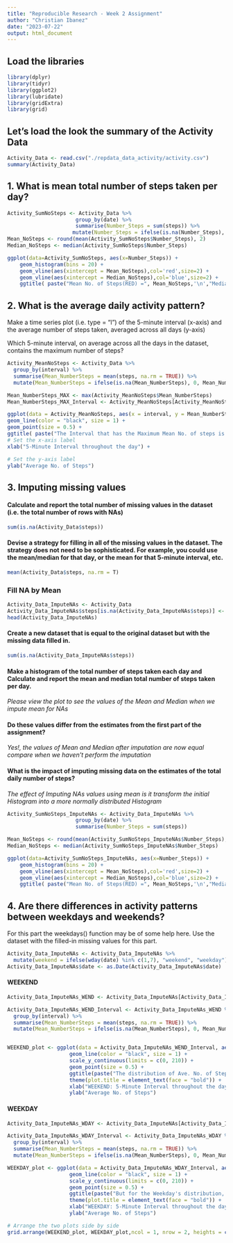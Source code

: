 ```yaml
---
title: "Reproducible Research - Week 2 Assignment"
author: "Christian Ibanez"
date: "2023-07-22"
output: html_document
---
```


## Load the libraries

```r

library(dplyr)
library(tidyr)
library(ggplot2)
library(lubridate)
library(gridExtra)
library(grid)
```
## Let's load the look the summary of the Activity Data
```r
Activity_Data <- read.csv("./repdata_data_activity/activity.csv")
summary(Activity_Data)
```

## 1. What is mean total number of steps taken per day?

```r
Activity_SumNoSteps <- Activity_Data %>%
                      group_by(date) %>%
                      summarise(Number_Steps = sum(steps)) %>%
                     mutate(Number_Steps = ifelse(is.na(Number_Steps), 0, Number_Steps))
Mean_NoSteps <- round(mean(Activity_SumNoSteps$Number_Steps), 2)
Median_NoSteps <- median(Activity_SumNoSteps$Number_Steps)

ggplot(data=Activity_SumNoSteps, aes(x=Number_Steps)) +
    geom_histogram(bins = 20) + 
    geom_vline(aes(xintercept = Mean_NoSteps),col='red',size=2) + 
    geom_vline(aes(xintercept = Median_NoSteps),col='blue',size=2) +
    ggtitle( paste("Mean No. of Steps(RED) =", Mean_NoSteps,'\n',"Median No. of Steps(BLUE) =", Median_NoSteps ) )
```

## 2. What is the average daily activity pattern?

Make a time series plot (i.e. type = "l") of the 5-minute interval (x-axis) and the average number of steps taken, averaged across all days (y-axis)

Which 5-minute interval, on average across all the days in the dataset, contains the maximum number of steps?
```r

Activity_MeanNoSteps <- Activity_Data %>%
  group_by(interval) %>%
  summarise(Mean_NumberSteps = mean(steps, na.rm = TRUE)) %>%
  mutate(Mean_NumberSteps = ifelse(is.na(Mean_NumberSteps), 0, Mean_NumberSteps))

Mean_NumberSteps_MAX <- max(Activity_MeanNoSteps$Mean_NumberSteps)
Mean_NumberSteps_MAX_Interval <- Activity_MeanNoSteps[Activity_MeanNoSteps$Mean_NumberSteps == Mean_NumberSteps_MAX,]$interval

ggplot(data = Activity_MeanNoSteps, aes(x = interval, y = Mean_NumberSteps)) +
geom_line(color = "black", size = 1) +
geom_point(size = 0.5) +
ggtitle( paste("The Interval that has the Maximum Mean No. of steps is ",Mean_NumberSteps_MAX_Interval,'\n'  ,"(Mean No. of Steps =", round(Mean_NumberSteps_MAX,2), ")",'\n' ) ) +
# Set the x-axis label
xlab("5-Minute Interval throughout the day") +

# Set the y-axis label
ylab("Average No. of Steps")
```


## 3. Imputing missing values

#### Calculate and report the total number of missing values in the dataset (i.e. the total number of rows with NAs)

```r
sum(is.na(Activity_Data$steps))
```
#### Devise a strategy for filling in all of the missing values in the dataset. The strategy does not need to be sophisticated. For example, you could use the mean/median for that day, or the mean for that 5-minute interval, etc.

```r
mean(Activity_Data$steps, na.rm = T)
```
### Fill NA by Mean

```r
Activity_Data_ImputeNAs <- Activity_Data
Activity_Data_ImputeNAs$steps[is.na(Activity_Data_ImputeNAs$steps)] <- mean(Activity_Data_ImputeNAs$steps, na.rm = T)
head(Activity_Data_ImputeNAs)
```
#### Create a new dataset that is equal to the original dataset but with the missing data filled in.

```r
sum(is.na(Activity_Data_ImputeNAs$steps))
```
#### Make a histogram of the total number of steps taken each day and Calculate and report the mean and median total number of steps taken per day.
*Please view the plot to see the values of the Mean and Median when we impute mean for NAs*

#### Do these values differ from the estimates from the first part of the assignment?  
*Yes!, the values of Mean and Median after imputation are now equal compare when we haven't perform the imputation*

#### What is the impact of imputing missing data on the estimates of the total daily number of steps? 
*The effect of Imputing NAs values using mean is it transform the initial Histogram into a more normally distributed Histogram *


```r
Activity_SumNoSteps_ImputeNAs <- Activity_Data_ImputeNAs %>%
                      group_by(date) %>%
                      summarise(Number_Steps = sum(steps)) 

Mean_NoSteps <- round(mean(Activity_SumNoSteps_ImputeNAs$Number_Steps), 2)
Median_NoSteps <- median(Activity_SumNoSteps_ImputeNAs$Number_Steps)

ggplot(data=Activity_SumNoSteps_ImputeNAs, aes(x=Number_Steps)) +
    geom_histogram(bins = 20) + 
    geom_vline(aes(xintercept = Mean_NoSteps),col='red',size=2) + 
    geom_vline(aes(xintercept = Median_NoSteps),col='blue',size=2) +
    ggtitle( paste("Mean No. of Steps(RED) =", Mean_NoSteps,'\n',"Median No. of Steps(BLUE) =", Median_NoSteps ) )
```

## 4. Are there differences in activity patterns between weekdays and weekends?

For this part the weekdays() function may be of some help here. Use the dataset with the filled-in missing values for this part.
```r
Activity_Data_ImputeNAs <- Activity_Data_ImputeNAs %>%
  mutate(weekend = ifelse(wday(date) %in% c(1,7), "weekend", "weekday"))
Activity_Data_ImputeNAs$date <- as.Date(Activity_Data_ImputeNAs$date)
```


#### WEEKEND
```r
Activity_Data_ImputeNAs_WEND <- Activity_Data_ImputeNAs[Activity_Data_ImputeNAs["weekend"] == "weekend",]

Activity_Data_ImputeNAs_WEND_Interval <- Activity_Data_ImputeNAs_WEND %>%
  group_by(interval) %>%
  summarise(Mean_NumberSteps = mean(steps, na.rm = TRUE)) %>%
  mutate(Mean_NumberSteps = ifelse(is.na(Mean_NumberSteps), 0, Mean_NumberSteps))


WEEKEND_plot <- ggplot(data = Activity_Data_ImputeNAs_WEND_Interval, aes(x = interval, y = Mean_NumberSteps)) +
                    geom_line(color = "black", size = 1) +
                    scale_y_continuous(limits = c(0, 210)) +
                    geom_point(size = 0.5) +
                    ggtitle(paste("The distribution of Ave. No. of Steps in Weekend is very different from \n the one for Weekday ")) +
                    theme(plot.title = element_text(face = "bold")) +
                    xlab("WEEKEND: 5-Minute Interval throughout the day") +
                    ylab("Average No. of Steps")
```

#### WEEKDAY
```r
Activity_Data_ImputeNAs_WDAY <- Activity_Data_ImputeNAs[Activity_Data_ImputeNAs["weekend"] == "weekday",]

Activity_Data_ImputeNAs_WDAY_Interval <- Activity_Data_ImputeNAs_WDAY %>%
  group_by(interval) %>%
  summarise(Mean_NumberSteps = mean(steps, na.rm = TRUE)) %>%
  mutate(Mean_NumberSteps = ifelse(is.na(Mean_NumberSteps), 0, Mean_NumberSteps))

WEEKDAY_plot <- ggplot(data = Activity_Data_ImputeNAs_WDAY_Interval, aes(x = interval, y = Mean_NumberSteps)) +
                    geom_line(color = "black", size = 1) +
                    scale_y_continuous(limits = c(0, 210)) +
                    geom_point(size = 0.5) +
                    ggtitle(paste("But for the Weekday's distribution, it is very close to the overall Ave. \n No. of Steps Distribution")) +
                    theme(plot.title = element_text(face = "bold")) +
                    xlab("WEEKDAY: 5-Minute Interval throughout the day") +
                    ylab("Average No. of Steps")

```


```r
# Arrange the two plots side by side
grid.arrange(WEEKEND_plot, WEEKDAY_plot,ncol = 1, nrow = 2, heights = c(4, 4))
```


